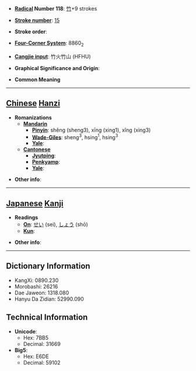 * '''[[Wiktionary:Chinese radical index| Radical]] Number 118''': [[Wiktionary:Chinese radical index 竹|竹]]+9 strokes

* '''[[Wiktionary:Chinese total strokes index|Stroke number]]''': [[Wiktionary:Chinese total strokes index 15|15]]

* '''Stroke order''': 

* '''[[Wiktionary:Chinese four corner index|Four-Corner System]]''': 8860<sub>2</sub>

* '''[[Wiktionary:Chinese Cangjie index|Cangjie input]]''': 竹火竹山 (HFHU)

* '''Graphical Significance and Origin''': 

* '''Common Meaning'''

----

== [[Chinese]] [[Hanzi]] ==

* '''Romanizations'''
** '''[[Mandarin]]'''
*** '''[[Pinyin]]''': shěng (sheng3), xīng (xing1), xǐng (xing3)
*** '''[[Wade-Giles]]''': sheng<sup>3</sup>, hsing<sup>1</sup>, hsing<sup>3</sup>
*** '''[[Yale]]''': 
** '''[[Cantonese]]'''
*** '''[[Jyutping]]''':
*** '''[[Penkyamp]]''': 
*** '''[[Yale]]''': 

* '''Other info''': 

----

== [[Japanese]] [[Kanji]] ==

* '''Readings'''
** '''[[On]]''': [[せい]] (sei), [[しょう]] (shō)
** '''[[Kun]]''': 

* '''Other info''':  

----

== Dictionary Information ==

* KangXi: 0890.230
* Morobashi: 26216
* Dae Jaweon: 1318.080
* Hanyu Da Zidian: 52990.090

== Technical Information ==

* '''Unicode''':
** Hex: 7BB5
** Decimal: 31669
* '''Big5''':
** Hex: E6DE
** Decimal: 59102